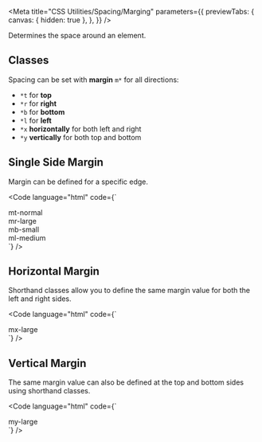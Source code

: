 
<Meta
  title="CSS Utilities/Spacing/Marging"
  parameters={{
    previewTabs: {
      canvas: { hidden: true },
    },
  }}
/>

<Banner label="Margin" section="CSS Utilities" color="green" />

<Lead>Determines the space around an element.</Lead>

## Classes

Spacing can be set with **margin** `m*` for all directions:

- `*t` for **top**
- `*r` for **right**
- `*b` for **bottom**
- `*l` for **left**
- `*x` **horizontally** for both left and right
- `*y` **vertically** for both top and bottom


<CssSpacingMargin />

## Single Side Margin

Margin can be defined for a specific edge.

<Code
  language="html"
  code={`
<div class="is-flex is-flex-wrap-wrap is-align-items-center is-justify-content-center fg-large">
  <div class="has-background-red-2">
      <div class="mt-normal has-background-green-3 p-large">mt-normal</div>
  </div>
  <div class="has-background-red-2">
      <div class="mr-large has-background-green-3 p-large">mr-large</div>
  </div>
  <div class="has-background-red-2">
      <div class="mb-small has-background-green-3 p-large">mb-small</div>
  </div>
  <div class="has-background-red-2">
      <div class="ml-medium has-background-green-3 p-large">ml-medium</div>
  </div>
</div>
`}
/>

## Horizontal Margin

Shorthand classes allow you to define the same margin value for both the left and right sides.

<Code
  language="html"
  code={`
<div class="is-flex is-flex-wrap-wrap is-align-items-center is-justify-content-center fg-large">
    <div class="has-background-red-2 has-radius-normal">
        <div class="mx-large has-radius-normal has-background-green-3 font-bold p-normal">mx-large</div>
    </div>
</div>
`}
/>

## Vertical Margin

The same margin value can also be defined at the top and bottom sides using shorthand classes.

<Code
  language="html"
  code={`
<div class="is-flex is-flex-wrap-wrap is-align-items-center is-justify-content-center fg-large">
    <div class="has-background-red-2 has-radius-normal">
        <div class="my-large has-radius-normal has-background-green-3 font-bold p-normal">my-large</div>
    </div>
</div>
`}
/>

<Footer>
  <LinkCards>
    <LinkCard
      pageTitle="Foundation/Spacing"
      description="Global spacings help us design experiences that scale with consistency, rhythm, and focus"
    />
    <LinkCard
      pageTitle="Foundation/Design Tokens"
      description="We use design tokens to replace hard-coded values in order to ensure a better consistency"
    />
  </LinkCards>
</Footer>

